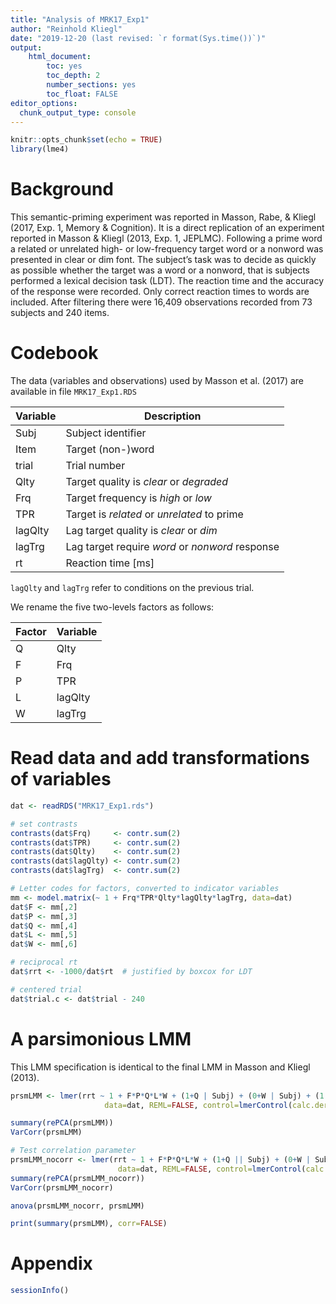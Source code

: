 ```yaml
---
title: "Analysis of MRK17_Exp1"
author: "Reinhold Kliegl"
date: "2019-12-20 (last revised: `r format(Sys.time())`)"
output: 
    html_document:
        toc: yes
        toc_depth: 2
        number_sections: yes
        toc_float: FALSE
editor_options: 
  chunk_output_type: console
---
```



```r
knitr::opts_chunk$set(echo = TRUE)
library(lme4)
```

# Background

This semantic-priming experiment was reported in Masson, Rabe, & Kliegl (2017, Exp. 1, Memory & Cognition). It is a direct replication of an experiment reported in Masson & Kliegl (2013, Exp. 1, JEPLMC). Following a prime word a related or unrelated high- or low-frequency target word or a nonword was presented in clear or dim font. The subject's task was to decide as quickly as possible whether the target was a word or a nonword, that is subjects performed a lexical decision task (LDT). The reaction time and the accuracy of the response were recorded. Only correct reaction times to words are included. After filtering there were 16,409 observations recorded from 73 subjects and 240 items.

# Codebook

The data (variables and observations) used by Masson et al. (2017) are available in file `MRK17_Exp1.RDS`

|Variable | Description|
|---------|----------- |
|Subj     | Subject identifier |
|Item     | Target (non-)word  |    
|trial    | Trial number |
|Qlty     | Target quality is _clear_ or _degraded_  |
|Frq      | Target frequency is _high_  or _low_ |
|TPR      | Target is _related_ or _unrelated_ to prime |
|lagQlty  | Lag target quality is _clear_ or _dim_  |
|lagTrg   | Lag target require _word_ or _nonword_ response |
|rt       | Reaction time [ms] |

`lagQlty` and `lagTrg` refer to conditions on the previous trial. 

We rename the five two-levels factors as follows:

|Factor|Variable| Description
|------|-----------|
|Q     |Qlty    | Target quality is _clear_ or _degraded_   |
|F     |Frq     | Target frequency is _high_  or _low_ |
|P     |TPR     | Target is _related_ or _unrelated_ to prime |
|L     |lagQlty | Lag target quality is _clear_ or _dim_  |
|W     |lagTrg  | Lag target require _word_ or _nonword_ response |

# Read data and add transformations of variables

```r
dat <- readRDS("MRK17_Exp1.rds")

# set contrasts 
contrasts(dat$Frq)     <- contr.sum(2)
contrasts(dat$TPR)     <- contr.sum(2)
contrasts(dat$Qlty)    <- contr.sum(2)
contrasts(dat$lagQlty) <- contr.sum(2)
contrasts(dat$lagTrg)  <- contr.sum(2)

# Letter codes for factors, converted to indicator variables
mm <- model.matrix(~ 1 + Frq*TPR*Qlty*lagQlty*lagTrg, data=dat)
dat$F <- mm[,2]
dat$P <- mm[,3]
dat$Q <- mm[,4]
dat$L <- mm[,5]
dat$W <- mm[,6]

# reciprocal rt 
dat$rrt <- -1000/dat$rt  # justified by boxcox for LDT

# centered trial
dat$trial.c <- dat$trial - 240 
```

# A parsimonious LMM

This LMM specification is identical to the final LMM in Masson and Kliegl (2013).

```r
prsmLMM <- lmer(rrt ~ 1 + F*P*Q*L*W + (1+Q | Subj) + (0+W | Subj) + (1 | Item) + (0+P | Item), 
                     data=dat, REML=FALSE, control=lmerControl(calc.derivs=FALSE))

summary(rePCA(prsmLMM))
VarCorr(prsmLMM)

# Test correlation parameter
prsmLMM_nocorr <- lmer(rrt ~ 1 + F*P*Q*L*W + (1+Q || Subj) + (0+W | Subj) + (1 | Item) + (0+P | Item), 
                        data=dat, REML=FALSE, control=lmerControl(calc.derivs=FALSE))
summary(rePCA(prsmLMM_nocorr))
VarCorr(prsmLMM_nocorr)

anova(prsmLMM_nocorr, prsmLMM)

print(summary(prsmLMM), corr=FALSE)
```


# Appendix

```r
sessionInfo()
```

